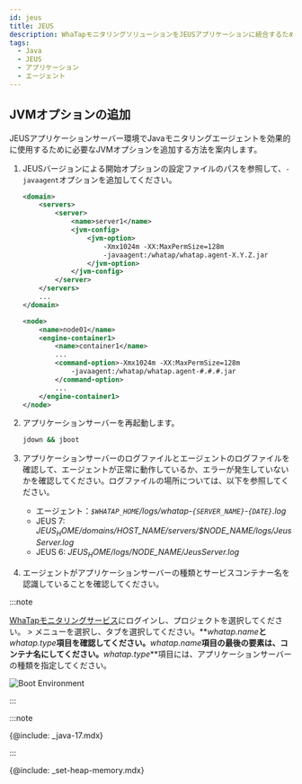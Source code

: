 ```yaml
---
id: jeus
title: JEUS
description: WhaTapモニタリングソリューションをJEUSアプリケーションに統合するためのJVM(Java Virtual Machine) オプションの追加方法についての詳細な案内を提供します。ユーザーは本文書を通じて、Javaエージェントのインストール後、JEUSアプリケーションの性能および可用性モニタリングのために必要なJVM設定を適用する方法を段階別に確認することができます。エージェントのインストール過程の中で必須JVMオプションの構成とJEUSとの円滑な統合のための最適な設定方法、ヒストグラムの照会方法が含まれています。
tags:
  - Java
  - JEUS
  - アプリケーション
  - エージェント
---
```


## JVMオプションの追加

JEUSアプリケーションサーバー環境でJavaモニタリングエージェントを効果的に使用するために必要なJVMオプションを追加する方法を案内します。

1. JEUSバージョンによる開始オプションの設定ファイルのパスを参照して、`-javaagent`オプションを追加してください。

   <Tabs>
   <TabItem value='jeus7' label='JEUS 7' default>

   ```xml title="$JEUS_HOME/domains/jeus_domain/config.xml" {6-9} showLineNumbers
   <domain>
       <servers>
           <server>
               <name>server1</name>
               <jvm-config>
                   <jvm-option>
                       -Xmx1024m -XX:MaxPermSize=128m
                       -javaagent:/whatap/whatap.agent-X.Y.Z.jar
                   </jvm-option>
               </jvm-config>
           </server>
       </servers>
       ...
   </domain>
   ```

   </TabItem>
   <TabItem value='jeus6' label='JEUS 6'>

   ```xml title="$JEUS_HOME/config/$hostname/JEUSMain.xml" {6-9} showLineNumbers
   <node>
       <name>node01</name>
       <engine-container1>
           <name>container1</name>
           ...
           <command-option>-Xmx1024m -XX:MaxPermSize=128m
               -javaagent:/whatap/whatap.agent-#.#.#.jar
           </command-option>
           ...
       </engine-container1>
   </node>
   ```

   </TabItem>
   </Tabs>

2. アプリケーションサーバーを再起動します。

   ```bash
   jdown && jboot
   ```

3. アプリケーションサーバーのログファイルとエージェントのログファイルを確認して、エージェントが正常に動作しているか、エラーが発生していないかを確認してください。ログファイルの場所については、以下を参照してください。

   - エージェント：_`$WHATAP_HOME`/logs/whatap-`{SERVER_NAME}`-`{DATE}`.log_
   - JEUS 7: _$JEUS_HOME/domains/$HOST_NAME/servers/$NODE_NAME/logs/JeusServer.log_
   - JEUS 6: _$JEUS_HOME/logs/$NODE_NAME/JeusServer.log_

4. エージェントがアプリケーションサーバーの種類とサービスコンテナー名を認識していることを確認してください。

:::note

[WhaTapモニタリングサービス](https://service.whatap.io/)にログインし、プロジェクトを選択してください。<Cmdname sid="TTL00901" className="uitext" /> > <Cmdname sid="instance_performance_analysis" className="uitext" />メニューを選択し、<Cmdname sid="runtime_boot_env" className="uitext" />タブを選択してください。**_whatap.name_**と**_whatap.type_**項目を確認してください。**_whatap.name_**項目の最後の要素は、コンテナ名にしてください。**_whatap.type_**項目には、アプリケーションサーバーの種類を指定してください。

![Boot Environment](https://img.whatap.io/media/agent_java/install/380.png)

:::

:::note

{@include: _java-17.mdx} 

:::

{@include: _set-heap-memory.mdx} 
